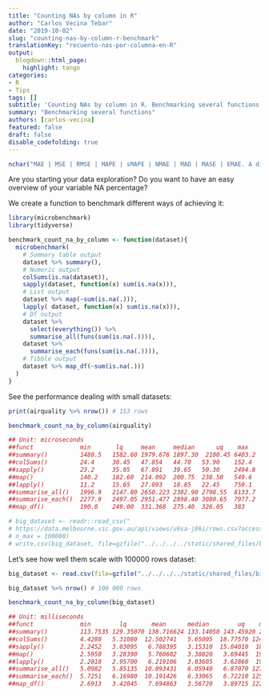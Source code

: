 ```yaml
---
title: "Counting NAs by column in R"
author: "Carlos Vecina Tebar"
date: "2019-10-02"
slug: "counting-nas-by-column-r-benchmark"
translationKey: "recuento-nas-por-columna-en-R"
output:
  blogdown::html_page:
    highlight: tango
categories:
- R
- Tips
tags: []
subtitle: 'Counting NAs by column in R. Benchmarking several functions. How much not leaving the pipeflow costs?'
summary: "Benchmarking several functions"
authors: [carlos-vecina]
featured: false
draft: false
disable_codefolding: true
---
```


```r
nchar("MAE | MSE | RMSE | MAPE | sMAPE | NMAE | MAD | MASE | EMAE. A discussion about the main error metrics and their properties.")
```

Are you starting your data exploration? Do you want to have an easy overview of your variable NA percentage?

We create a function to benchmark different ways of achieving it:

```r
library(microbenchmark)
library(tidyverse)

benchmark_count_na_by_column <- function(dataset){
  microbenchmark(
    # Summary table output
    dataset %>% summary(),
    # Numeric output
    colSums(is.na(dataset)),
    sapply(dataset, function(x) sum(is.na(x))),
    # List output
    dataset %>% map(~sum(is.na(.))),
    lapply( dataset, function(x) sum(is.na(x))),
    # Df output
    dataset %>%
      select(everything()) %>% 
      summarise_all(funs(sum(is.na(.)))),
    dataset %>% 
      summarise_each(funs(sum(is.na(.)))),
    # Tibble output
    dataset %>% map_df(~sum(is.na(.)))
  )
}


```

See the performance dealing with small datasets:
```r
print(airquality %>% nrow()) # 153 rows
```

```r
benchmark_count_na_by_column(airquality)
```

```r

## Unit: microseconds
##funct             min       lq     mean     median      uq    max     neval  class
##summary()         1480.5   1582.60 1979.676 1897.30  2100.45 6403.2   100    table
##colSums()         24.4     38.45   47.854   44.70   53.90    152.4    100    integer
##sapply()          23.2     35.05   67.891   39.65   50.30    2494.8   100    integer
##map()             140.2    182.60  214.092  200.75  238.50   549.6    100    list
##lapply()          11.2     15.65   27.093   18.85   22.45    750.1    100    list
##summarise_all()   1996.9   2147.80 2650.223 2382.90 2798.55  8133.7   100    data.frame
##summarise_each()  2277.9   2497.05 2951.477 2898.40 3080.65  7977.2   100    data.frame
##map_df()          190.0    249.00  331.368  275.40  326.05   383      100    tbl_df

```

```r
# big_dataset <- readr::read_csv("
# https://data.melbourne.vic.gov.au/api/views/u9sa-j86i/rows.csv?accessType=DOWNLOAD",
# n_max = 100000)
# write.csv(big_dataset, file=gzfile("../../../../static/shared_files/big_dataset.csv.gz"))
```

Let's see how well them scale with 100000 rows dataset:
```r
big_dataset <- read.csv(file=gzfile("../../../../static/shared_files/big_dataset.csv.gz"))
```

```r
big_dataset %>% nrow() # 100 000 rows
```

```r
benchmark_count_na_by_column(big_dataset)
```

```r
## Unit: milliseconds
##funct             min        lq       mean      median        uq    max    neval class
##summary()         113.7535 129.35070 138.716624 133.14050 143.45920 252.0149 100   table
##colSums()         4.4280   5.31080  12.502741   5.65005  18.77570 124.8206   100   integer
##sapply()          2.2452   3.03095   6.788395   3.15310  15.04010  18.6061   100   integer
##map()             2.5950   3.28390   5.760602   3.38020   3.69445  19.4527   100   list
##lapply()          2.2018   2.95700   6.219106   3.03605   3.62860  19.5514   100   list
##summarise_all()   5.0982   5.85135  10.093431   6.05940   6.87070 127.5107   100   data.frame
##summarise_each()  5.7251   6.16980  10.191426   6.33065   6.72210 125.2943   100   data.frame
##map_df()          2.6913   3.42045   7.694863   3.56720   3.89715 122.2030   100   tbl_df

```


<script type="text/javascript" src="//downloads.mailchimp.com/js/signup-forms/popup/unique-methods/embed.js" data-dojo-config="usePlainJson: true, isDebug: false"></script><script type="text/javascript">window.dojoRequire(["mojo/signup-forms/Loader"], function(L) { L.start({"baseUrl":"mc.us4.list-manage.com","uuid":"91551f7ed29389a0de4f47665","lid":"d95c503a48","uniqueMethods":true}) })</script>


